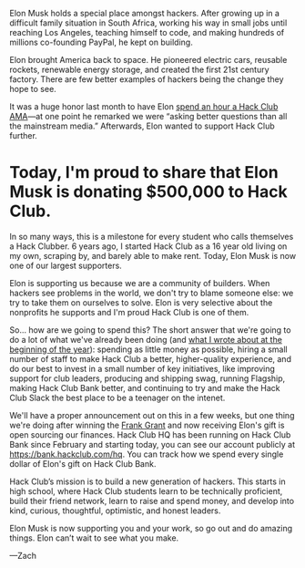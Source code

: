 Elon Musk holds a special place amongst hackers. After growing up in a
difficult family situation in South Africa, working his way in small jobs until
reaching Los Angeles, teaching himself to code, and making hundreds of millions
co-founding PayPal, he kept on building.

Elon brought America back to space. He pioneered electric cars, reusable
rockets, renewable energy storage, and created the first 21st century factory.
There are few better examples of hackers being the change they hope to see.

It was a huge honor last month to have Elon [spend an hour a Hack Club
AMA](https://youtu.be/riru9OzScwk)—at one point he remarked we were “asking
better questions than all the mainstream media.” Afterwards, Elon wanted to
support Hack Club further.

# Today, I'm proud to share that Elon Musk is donating $500,000 to Hack Club.

In so many ways, this is a milestone for every student who calls themselves a
Hack Clubber. 6 years ago, I started Hack Club as a 16 year old living on my
own, scraping by, and barely able to make rent. Today, Elon Musk is now one of
our largest supporters.

Elon is supporting us because we are a community of builders. When hackers see
problems in the world, we don't try to blame someone else: we try to take them
on ourselves to solve. Elon is very selective about the nonprofits he supports
and I'm proud Hack Club is one of them.

So... how are we going to spend this? The short answer that we're going to do a
lot of what we've already been doing (and [what I wrote about at the beginning
of the year](https://zachinto2020.wordpress.com/2019/12/31/as-midnight-approaches/)):
spending as little money as possible, hiring a small number of staff to make
Hack Club a better, higher-quality experience, and do our best to invest in a
small number of key initiatives, like improving support for club leaders,
producing and shipping swag, running Flagship, making Hack Club Bank better,
and continuing to try and make the Hack Club Slack the best place to be a
teenager on the intenet.

We'll have a proper announcement out on this in a few weeks, but one thing
we're doing after winning the [Frank Grant](https://grant.frank.ly/) and now
receiving Elon's gift is open sourcing our finances. Hack Club HQ has been
running on Hack Club Bank since February and starting today, you can see our
account publicly at https://bank.hackclub.com/hq. You can track how we spend
every single dollar of Elon's gift on Hack Club Bank.

Hack Club’s mission is to build a new generation of hackers. This starts in
high school, where Hack Club students learn to be technically proficient, build
their friend network, learn to raise and spend money, and develop into kind,
curious, thoughtful, optimistic, and honest leaders.

Elon Musk is now supporting you and your work, so go out and do amazing things.
Elon can’t wait to see what you make.

—Zach
